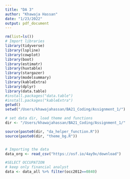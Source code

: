```yaml
---
title: "DA 3"
author: "Khawaja Hassan"
date: "1/23/2022"
output: pdf_document
---
```


```r
rm(list=ls())
# Import libraries
library(tidyverse)
library(lspline)
library(cowplot)
library(boot)
library(estimatr)
library(huxtable)
library(stargazer)
library(modelsummary)
library(kableExtra)
library(dplyr)
library(data.table)
#install.packages("data.table")
#install.packages("kableExtra")
getwd()
setwd("/Users/khawajahassan/BA21_Coding/Assignment_1/")
```

```r
# set data dir, load theme and functions
dir <- "/Users/khawajahassan/BA21_Coding/Assignment_1/"

source(paste0(dir, "da_helper_function.R"))
source(paste0(dir, "theme_bg.R"))


# Importing the data
data_org <- read_csv("https://osf.io/4ay9x/download")


```

```r

#SELECT OCCUPATION
# keep only financial analyst
data <- data_all %>% filter(occ2012==0840)

```

